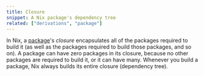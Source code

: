 ```yaml
---
title: Closure
snippet: A Nix package's dependency tree
related: ["derivations", "package"]
---
```


In Nix, a [package]'s *closure* encapsulates all of the packages required to build it (as well as the packages required to build those packages, and so on).
A package can have zero packages in its closure, because no other packages are required to build it, or it can have many.
Whenever you build a package, Nix always builds its entire closure (dependency tree).

[package]: /concepts/package
